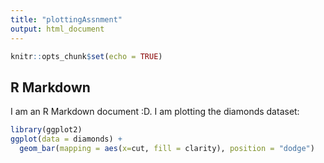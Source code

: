```yaml
---
title: "plottingAssnment"
output: html_document
---
```



```r
knitr::opts_chunk$set(echo = TRUE)
```

## R Markdown

I am an R Markdown document :D. I am plotting the diamonds dataset:

```r
library(ggplot2)
ggplot(data = diamonds) +
  geom_bar(mapping = aes(x=cut, fill = clarity), position = "dodge")
```



